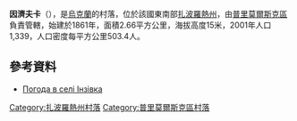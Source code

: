 {{coord|46|45|2|N|36|4|36|E|scale:100000|display=title}}

'''因濟夫卡'''（{{lang-uk|Інзівка}}），是[[烏克蘭|烏克蘭]]的村落，位於該國東南部[[扎波羅熱州|扎波羅熱州]]，由[[普里莫爾斯克區|普里莫爾斯克區]]負責管轄，始建於1861年，面積2.66平方公里，海拔高度15米，2001年人口1,339，人口密度每平方公里503.4人。

==參考資料==
* [http://weather.in.ua/ua/zaporozhskaja/9601 Погода в селі Інзівка]{{Wayback|url=http://weather.in.ua/ua/zaporozhskaja/9601 |date=20111220042603 }}

{{DEFAULTSORT:Інзівка}}
[[Category:扎波羅熱州村落|Category:扎波羅熱州村落]]
[[Category:普里莫爾斯克區村落|Category:普里莫爾斯克區村落]]


{{Zaporizhia-geo-stub}}